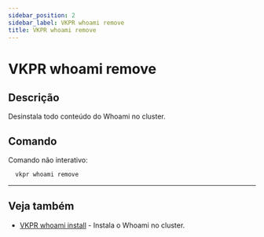 ```yaml
---
sidebar_position: 2
sidebar_label: VKPR whoami remove
title: VKPR whoami remove
---
```


# VKPR whoami remove

## Descrição

Desinstala todo conteúdo do Whoami no cluster.

## Comando

Comando não interativo:

```bash
  vkpr whoami remove
```

---

## Veja também

- [VKPR whoami install](/docs/commands/whoami/install) - Instala o Whoami no cluster.
